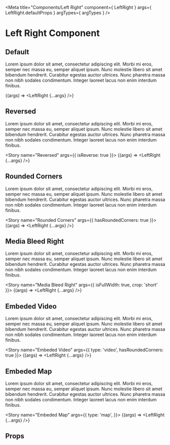 
<Meta
    title="Components/Left Right"
    component={ LeftRight }
    args={ LeftRight.defaultProps }
    argTypes={ argTypes }
/>

# Left Right Component

## Default

Lorem ipsum dolor sit amet, consectetur adipiscing elit. Morbi mi eros, semper nec massa eu, semper aliquet ipsum. Nunc molestie libero sit amet bibendum hendrerit. Curabitur egestas auctor ultrices. Nunc pharetra massa non nibh sodales condimentum. Integer laoreet lacus non enim interdum finibus.

<Story
    name="Default" >
    {(args) => <LeftRight {...args} />}
</Story>

## Reversed

Lorem ipsum dolor sit amet, consectetur adipiscing elit. Morbi mi eros, semper nec massa eu, semper aliquet ipsum. Nunc molestie libero sit amet bibendum hendrerit. Curabitur egestas auctor ultrices. Nunc pharetra massa non nibh sodales condimentum. Integer laoreet lacus non enim interdum finibus.

<Story
    name="Reversed"
    args={{
        isReverse: true
    }}>
    {(args) => <LeftRight {...args} />}
</Story>

## Rounded Corners

Lorem ipsum dolor sit amet, consectetur adipiscing elit. Morbi mi eros, semper nec massa eu, semper aliquet ipsum. Nunc molestie libero sit amet bibendum hendrerit. Curabitur egestas auctor ultrices. Nunc pharetra massa non nibh sodales condimentum. Integer laoreet lacus non enim interdum finibus.

<Story
    name="Rounded Corners"
    args={{
        hasRoundedCorners: true
    }}>
    {(args) => <LeftRight {...args} />}
</Story>

## Media Bleed Right

Lorem ipsum dolor sit amet, consectetur adipiscing elit. Morbi mi eros, semper nec massa eu, semper aliquet ipsum. Nunc molestie libero sit amet bibendum hendrerit. Curabitur egestas auctor ultrices. Nunc pharetra massa non nibh sodales condimentum. Integer laoreet lacus non enim interdum finibus.

<Story
    name="Media Bleed Right"
    args={{
        isFullWidth: true,
        crop: 'short'
    }}>
    {(args) => <LeftRight {...args} />}
</Story>

## Embeded Video

Lorem ipsum dolor sit amet, consectetur adipiscing elit. Morbi mi eros, semper nec massa eu, semper aliquet ipsum. Nunc molestie libero sit amet bibendum hendrerit. Curabitur egestas auctor ultrices. Nunc pharetra massa non nibh sodales condimentum. Integer laoreet lacus non enim interdum finibus.

<Story
    name="Embeded Video"
    args={{
        type: 'video',
        hasRoundedCorners: true
    }}>
    {(args) => <LeftRight {...args} />}
</Story>

## Embeded Map

Lorem ipsum dolor sit amet, consectetur adipiscing elit. Morbi mi eros, semper nec massa eu, semper aliquet ipsum. Nunc molestie libero sit amet bibendum hendrerit. Curabitur egestas auctor ultrices. Nunc pharetra massa non nibh sodales condimentum. Integer laoreet lacus non enim interdum finibus.

<Story
    name="Embeded Map"
    args={{
        type: 'map',
    }}>
    {(args) => <LeftRight {...args} />}
</Story>

## Props

<ArgsTable of={LeftRight} />